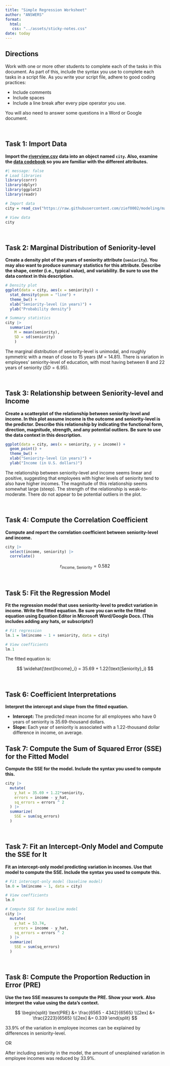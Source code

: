 ```yaml
---
title: "Simple Regression Worksheet"
author: "ANSWERS"
format:
  html:
   css: "../assets/sticky-notes.css"
date: today
---
```



## Directions

Work with one or more other students to complete each of the tasks in this document. As part of this, include the syntax you use to complete each tasks in a script file. As you write your script file, adhere to good coding practices:

- Include comments
- Include spaces
- Include a line break after every pipe operator you use.

You will also need to answer some questions in a Word or Google document. 

<br />


## Task 1: Import Data

**Import the [riverview.csv](https://raw.githubusercontent.com/zief0002/rustic-penguin/main/data/riverview.csv) data into an object named `city`. Also, examine the [data codebook](https://zief0002.github.io/rustic-penguin/codebooks/riverview.html) so you are familiar with the different attributes.**

```r
#| message: false
# Load libraries
library(corrr)
library(dplyr)
library(ggplot2)
library(readr)

# Import data
city = read_csv("https://raw.githubusercontent.com/zief0002/modeling/main/data/riverview.csv")

# View data
city
```


<br />


## Task 2: Marginal Distribution of Seniority-level

**Create a density plot of the years of seniority attribute (`seniority`). You may also want to produce summary statistics for this attribute. Describe the shape, center (i.e., typical value), and variability. Be sure to use the data context in this description.**

```r
# Density plot
ggplot(data = city, aes(x = seniority)) +
  stat_density(geom = "line") +
  theme_bw() +
  xlab("Seniority-level (in years)") +
  ylab("Probability density")

# Summary statistics
city |>
  summarize(
    M = mean(seniority),
    SD = sd(seniority)
    )
```

The marginal distribution of seniority-level is unimodal, and roughly symmetric with a mean of close to 15 years ($M=14.81$). There is variation in employees' seniority-level of education, with most having between 8 and 22 years of seniority ($SD=6.95$).

<br />


## Task 3: Relationship between Seniority-level and Income

**Create a scatterplot of the relationship between seniority-level and income. In this plot assume income is the outcome and seniority-level is the predictor. Describe this relationship by indicating the functional form, direction, magnitude, strength, and any potential outliers. Be sure to use the data context in this description.**

```r
ggplot(data = city, aes(x = seniority, y = income)) +
  geom_point() +
  theme_bw() +
  xlab("Seniority-level (in years)") +
  ylab("Income (in U.S. dollars)")
```

The relationship between seniority-level and income seems linear and positive, suggesting that employees with higher levels of seniority tend to also have higher incomes. The magnitude of this relationship seems somewhat large (steep). The strength of the relationship is weak-to-moderate. There do not appear to be potential outliers in the plot.


<br />


## Task 4: Compute the Correlation Coefficient

**Compute and report the correlation coefficient between seniority-level and income.**

```r
city |>
  select(income, seniority) |>
  correlate()
```

$$
r_{\text{Income, Seniority}} = 0.582
$$

<br />


## Task 5: Fit the Regression Model

**Fit the regression model that uses seniority-level to predict variation in income. Write the fitted equation. Be sure you can write the fitted equation using Equation Editor in Microsoft Word/Google Docs. (This includes adding any hats, or subscripts!)**

```r
# Fit regression
lm.1 = lm(income ~ 1 + seniority, data = city)

# View coefficients
lm.1
```


The fitted equation is:

$$
\widehat{\text{Income}_i} = 35.69 + 1.22(\text{Seniority}_i)
$$

<br />

## Task 6: Coefficient Interpretations

**Interpret the intercept and slope from the fitted equation.**

- **Intercept:** The predicted mean income for all employees who have 0 years of seniority is 35.69-thousand dollars.
- **Slope:** Each year of seniority is associated with a 1.22-thousand dollar difference in income, on average.


## Task 7: Compute the Sum of Squared Error (SSE) for the Fitted Model

**Compute the SSE for the model. Include the syntax you used to compute this.**

```r
city |>
  mutate(
    y_hat = 35.69 + 1.22*seniority,
    errors = income - y_hat,
    sq_errors = errors ^ 2
  ) |>
  summarize(
    SSE = sum(sq_errors)
  )
```

<br />


## Task 7: Fit an Intercept-Only Model and Compute the SSE for It

**Fit an intercept-only model predicting variation in incomes. Use that model to compute the SSE. Include the syntax you used to compute this.**

```r
# Fit intercept-only model (baseline model)
lm.0 = lm(income ~ 1, data = city)

# View coefficients
lm.0

# Compute SSE for baseline model
city |>
  mutate(
    y_hat = 53.74,
    errors = income - y_hat,
    sq_errors = errors ^ 2
  ) |>
  summarize(
    SSE = sum(sq_errors)
  )
```


<br />


## Task 8: Compute the Proportion Reduction in Error (PRE)

**Use the two SSE measures to compute the PRE. Show your work. Also interpret the value using the data's context.**

$$
\begin{split}
\text{PRE} &= \frac{6565 - 4342}{6565} \\[2ex] 
&= \frac{2223}{6565} \\[2ex]
&= 0.339
\end{split}
$$

33.9% of the variation in employee incomes can be explained by differences in seniority-level.

OR

After including seniority in the model, the amount of unexplained variation in employee incomes was reduced by 33.9%.




<br />

